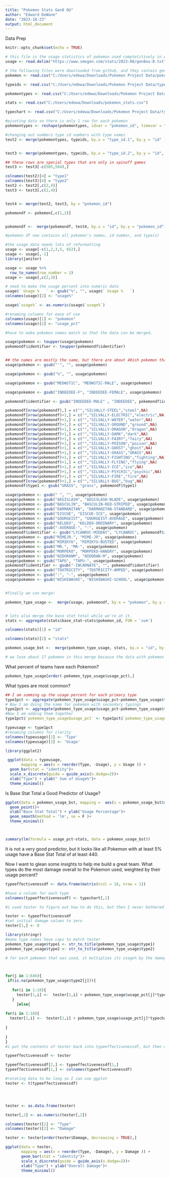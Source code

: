 ```yaml
---
title: "Pokemon Stats Gen8 OU"
author: "Edward DeWane"
date: "2023-10-23"
output: html_document
---
```

Data Prep

```r
knitr::opts_chunk$set(echo = TRUE)
```



```r
# this file is the usage statistics of pokemon used comptetitively in August 2023.
usage <- read.delim("https://www.smogon.com/stats/2023-08/gen8ou-0.txt" ,sep ="|", header = FALSE)

# the following files were downloaded from github, and they contain general information about pokemon
pokemon <- read.csv("C:/Users/edewa/Downloads/Pokemon Project Data/pokemon.csv")

typeids <- read.csv("C:/Users/edewa/Downloads/Pokemon Project Data/types.csv")

pokemontypes <- read.csv("C:/Users/edewa/Downloads/Pokemon Project Data/pokemon_types.csv")

stats <- read.csv("C:/Users/edewa/Downloads/pokemon_stats.csv")

typechart <- read.csv("C:/Users/edewa/Downloads/Pokemon Project Data/typechart.csv")

#pivoting data so there is only 1 row for each pokemon
pokemontypes <- reshape(pokemontypes, idvar = "pokemon_id", timevar = "slot", direction = "wide")

#changing out numbers type id numbers with type names
test2 <- merge(pokemontypes, typeids, by.x = "type_id.1", by.y = "id" )


test3 <- merge(pokemontypes, typeids, by.x = "type_id.2", by.y = "id", all = TRUE )

## these rows are special types that are only in spinoff games
test3 <- test3[-c(585,584),]

colnames(test2)[4] = "type1"
colnames(test3)[4] = "type2"
test2 <- test2[,c(2,4)]
test3 <- test3[,c(2,4)]


test4 <- merge(test2, test3, by = "pokemon_id")

pokemondf <- pokemon[,c(1,2)]


pokemondf <-  merge(pokemondf, test4, by.x = "id", by.y = "pokemon_id")

#pokemon df now contains all pokemon's names, id number, and type(s)

#the usage data needs lots of reformatting
usage <- usage[-c(1,2,3,5, 652),]
usage <- usage[,-1]
library(janitor)

usage <- usage %>% 
  row_to_names(row_number = 1)
usage <- usage[,c(2,3)]

# need to make the usage percent into numeric data
usage$` Usage %   ` <- gsub("%", "", usage$` Usage %   `)
colnames(usage)[2] <- "usage%"

usage$`usage%` <- as.numeric(usage$`usage%`)

#renaming columns for ease of use
colnames(usage)[1] <- "pokemon"
colnames(usage)[2] <- "usage_pct"

#have to make pokemon names match so that the data can be merged.

usage$pokemon <- toupper(usage$pokemon)
pokemondf$identifier <- toupper(pokemondf$identifier)


## the names are mostly the same, but there are about 40ish pokemon that I have to manually make match
usage$pokemon <- gsub("'", "", usage$pokemon)

usage$pokemon <- gsub("%", "", usage$pokemon)

usage$pokemon <- gsub("MEOWSTIC", "MEOWSTIC-MALE", usage$pokemon)

usage$pokemon <- gsub("INDEEDEE-F", "INDEEDEE-FEMALE", usage$pokemon)

pokemondf$identifier <- gsub("INDEEDEE-MALE" , "INDEEDEE", pokemondf$identifier)

pokemondf[nrow(pokemondf),] = c("","SILVALLY-STEEL","steel",NA)
pokemondf[nrow(pokemondf)+1,] = c("","SILVALLY-ELECTRIC","electric",NA)
pokemondf[nrow(pokemondf)+1,] = c("","SILVALLY-WATER","water",NA)
pokemondf[nrow(pokemondf)+1,] = c("","SILVALLY-GROUND","ground",NA)
pokemondf[nrow(pokemondf)+1,] = c("","SILVALLY-DRAGON","dragon",NA)
pokemondf[nrow(pokemondf)+1,] = c("","SILVALLY-DARK","dark",NA)
pokemondf[nrow(pokemondf)+1,] = c("","SILVALLY-FAIRY","fairy",NA)
pokemondf[nrow(pokemondf)+1,] = c("","SILVALLY-POISON","poison",NA)
pokemondf[nrow(pokemondf)+1,] = c("","SILVALLY-GHOST","ghost",NA)
pokemondf[nrow(pokemondf)+1,] = c("","SILVALLY-GRASS","GRASS",NA)
pokemondf[nrow(pokemondf)+1,] = c("","SILVALLY-FIGHTING","fighting",NA)
pokemondf[nrow(pokemondf)+1,] = c("","SILVALLY-FLYING","flying",NA)
pokemondf[nrow(pokemondf)+1,] = c("","SILVALLY-ICE","ice",NA)
pokemondf[nrow(pokemondf)+1,] = c("","SILVALLY-PSYCHIC","psychic",NA)
pokemondf[nrow(pokemondf)+1,] = c("","SILVALLY-FIRE","fire",NA)
pokemondf[nrow(pokemondf)+1,] = c("","SILVALLY-BUG","bug",NA)
pokemondf$type1 <- gsub("GRASS", "grass", pokemondf$type1)

usage$pokemon <- gsub(" ", "", usage$pokemon)
usage$pokemon <- gsub("AEGISLASH", "AEGISLASH-BLADE", usage$pokemon)
usage$pokemon <- gsub("BASCULIN", "BASCULIN-RED-STRIPED", usage$pokemon)
usage$pokemon <- gsub("DARMANITAN", "DARMANITAN-STANDARD", usage$pokemon)
usage$pokemon <- gsub("EISCUE", "EISCUE-ICE", usage$pokemon)
usage$pokemon <- gsub("GOURGEIST", "GOURGEIST-AVERAGE", usage$pokemon)
usage$pokemon <- gsub("KELDEO", "KELDEO-ORDINARY", usage$pokemon)
usage$pokemon <- gsub("-AVERAGE-", "-", usage$pokemon)
pokemondf$identifier <- gsub("LYCANROC-MIDDAY", "LYCANROC", pokemondf$identifier)
usage$pokemon <- gsub("MIMEJR.", "MIME-JR", usage$pokemon)
usage$pokemon <- gsub("MIMIKYU", "MIMIKYU-BUSTED", usage$pokemon)
usage$pokemon <- gsub("MR.", "MR-", usage$pokemon)
usage$pokemon <- gsub("MORPEKO", "MORPEKO-HANGRY", usage$pokemon)
usage$pokemon <- gsub("NIDORANM", "NIDORAN-M", usage$pokemon)
usage$pokemon <- gsub("TAPU", "TAPU-", usage$pokemon)
pokemondf$identifier <- gsub("-INCARNATE", "", pokemondf$identifier)
usage$pokemon <- gsub("TOXTRICITY", "TOXTRICITY-AMPED", usage$pokemon)
usage$pokemon <- gsub(":", "-", usage$pokemon)
usage$pokemon <- gsub("WISHIWASHI", "WISHIWASHI-SCHOOL", usage$pokemon)


#finally we can merge!

pokemon_type_usage <-  merge(usage, pokemondf, by.x = "pokemon", by.y = "identifier", all.x = TRUE, all.y = FALSE)


# lets also merge the base stat total while we're at it.
stats <- aggregate(stats$base_stat~stats$pokemon_id, FUN = 'sum')

colnames(stats)[1] = "id"

colnames(stats)[2] = "stats"

pokemon_usage_bst <-  merge(pokemon_type_usage, stats, by.x = "id", by.y = "id")

# we lose about 17 pokemon in this merge because the data with pokemon ids does not give one for each silvally form, but Silvally is not even remotely relevant so I don't care.

```


What percent of teams have each Pokemon?
```r
pokemon_type_usage[order(-pokemon_type_usage$usage_pct),]
```


What types are most common?
```r
## I am summing up the usage percent for each primary type
type1pct <- aggregate(pokemon_type_usage$usage_pct~pokemon_type_usage$type1, FUN = 'sum')
# Now I am doing the same for pokemon with secondary typings
type2pct <- aggregate(pokemon_type_usage$usage_pct~pokemon_type_usage$type2, FUN = 'sum', na.action = na.omit)
#Now I am adding them together
type1pct$`pokemon_type_usage$usage_pct` <- type1pct$`pokemon_type_usage$usage_pct` + type2pct$`pokemon_type_usage$usage_pct`

typeusage <- type1pct
#renaming columns for clarity
colnames(typeusage)[1] <- 'Type'
colnames(typeusage)[2] <- 'Usage'

library(ggplot2)

 ggplot(data = typeusage, 
       mapping = aes(x = reorder(Type, -Usage), y = Usage )) +
  geom_bar(stat = "identity")+
  scale_x_discrete(guide = guide_axis(n.dodge=2))+
  xlab("Type") + ylab(" Sum of Usage%")+
  theme_minimal()
```

Is Base Stat Total a Good Predictor of Usage?

```r
ggplot(data = pokemon_usage_bst, mapping =  aes(x = pokemon_usage_bst$stats, y = pokemon_usage_bst$usage_pct)) +
  geom_point()+
  xlab("Base Stat Total") + ylab("Usage Percentage")+
  geom_smooth(method = 'lm', se = F )+
  theme_minimal()



summary(lm(formula = usage_pct~stats, data = pokemon_usage_bst))
```

It is not a very good predictor, but it looks like all Pokemon with at least 5% usage have a Base Stat Total of at least 440.

Now I want to glean some insights to help me build a great team. What types do the most damage overall to the Pokemon used, weighted by their usage percent?

```r
typeeffectivenessdf <- data.frame(matrix(ncol = 18, nrow = 1))

#have a column for each type
colnames(typeeffectivenessdf) <- typechart[,1]

#i used tester to figure out how to do this, but then I never bothered chaging back to typeeffectivenessdf

tester <- typeeffectivenessdf
#set initial damage values to zero
tester[1,] <- 0

library(stringr)
#make type names have caps to match tester
pokemon_type_usage$type1 <- str_to_title(pokemon_type_usage$type1)
pokemon_type_usage$type2 <- str_to_title(pokemon_type_usage$type2)

# for each pokemon that was used, it multiplies its usage% by the damage it would take from each type, and adds that to that type's column in the tester table. 



for(j in 1:646){
 if(is.na(pokemon_type_usage$type2[j])){
   
   for(i in 1:18){
     tester[1,i] <-  tester[1,i] + pokemon_type_usage$usage_pct[j]*typechart[ i,(names(typechart) %in% pokemon_type_usage$type1[j])]
   }
     }else{
   
for(i in 1:18){
  tester[1,i] <-  tester[1,i] + pokemon_type_usage$usage_pct[j]*typechart[ i,(names(typechart) %in% pokemon_type_usage$type1[j])]*typechart[ i,(names(typechart) %in% pokemon_type_usage$type2[j])]
    
}
  
}
}
#i put the contents of tester back into typeeffectivenessdf, but then did more mainpulations on it to make a plot of my data, and I used tester

typeeffectivenessdf <- tester

typeeffectivenessdf[2,] <- typeeffectivenessdf[1,]
typeeffectivenessdf[1,] <- colnames(typeeffectivenessdf)

#rotating data to be long so I can use ggplot
tester <- t(typeeffectivenessdf)




tester <- as.data.frame(tester)

tester[,2] <- as.numeric(tester[,2])

colnames(tester)[1] <- "Type"
colnames(tester)[2] <- "Damage"

tester <- tester[order(tester$Damage, decreasing = TRUE),]

ggplot(data = tester, 
       mapping = aes(x = reorder(Type, -Damage), y = Damage )) +
       geom_bar(stat = "identity")+
       scale_x_discrete(guide = guide_axis(n.dodge=2))+
       xlab("Type") + ylab("Overall Damage")+
       theme_minimal()
```

